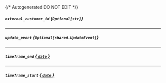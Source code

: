 {/* Autogenerated DO NOT EDIT  */}

##### `external_customer_id` *{`Optional[str]`}*

---
##### `update_event` *{`Optional[shared.UpdateEvent]`}*
<Collapsible>
    <UpdateEvent/>
</Collapsible>

---
##### `timeframe_end` [*{ `date` }*](https://docs.python.org/3/library/datetime.html#date-objects)

---
##### `timeframe_start` [*{ `date` }*](https://docs.python.org/3/library/datetime.html#date-objects)


